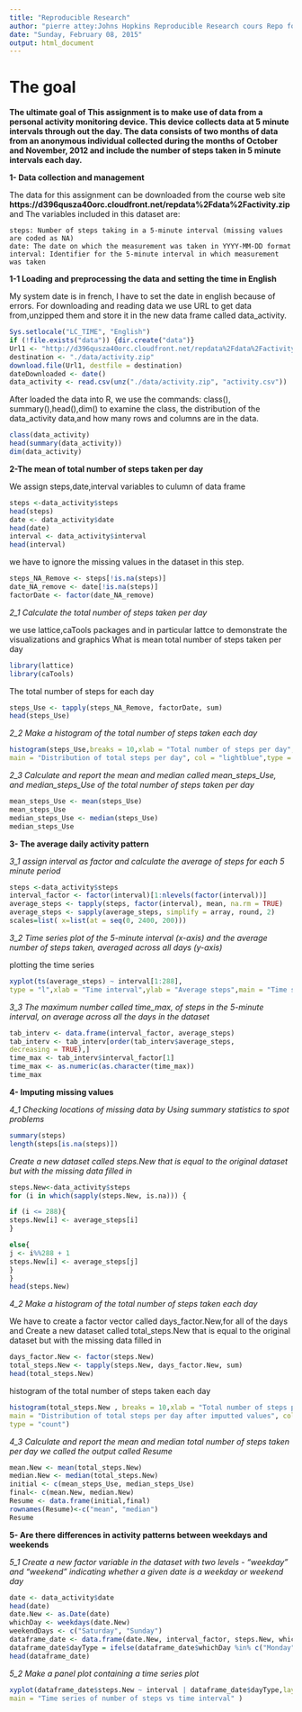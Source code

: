 ```yaml
---
title: "Reproducible Research"
author: "pierre attey:Johns Hopkins Reproducible Research cours Repo for the submission of the Peer Assessment 1"
date: "Sunday, February 08, 2015"
output: html_document
---
```

# The goal
**The ultimate goal of This assignment is to make use of data from a personal activity monitoring device. This device collects data at 5 minute intervals through out the day. The data consists of two months of data from an anonymous individual collected during the months of October and November, 2012 and include the number of steps taken in 5 minute intervals each day.**

**1- Data collection and management**

The data for this assignment can be downloaded from the course web site **https://d396qusza40orc.cloudfront.net/repdata%2Fdata%2Factivity.zip** and The variables included in this dataset are:

    steps: Number of steps taking in a 5-minute interval (missing values are coded as NA)
    date: The date on which the measurement was taken in YYYY-MM-DD format
    interval: Identifier for the 5-minute interval in which measurement was taken


**1-1 Loading and preprocessing the data and  setting the time in English**
  
My system date is  in french, I have to set the  date in english because of errors. 
For downloading and reading data we use URL to get data from,unzipped them and store it in
the new data frame called data_activity.

```r
Sys.setlocale("LC_TIME", "English")
if (!file.exists("data")) {dir.create("data")}
Url1 <- "http://d396qusza40orc.cloudfront.net/repdata%2Fdata%2Factivity.zip"
destination <- "./data/activity.zip"
download.file(Url1, destfile = destination)
dateDownloaded <- date()
data_activity <- read.csv(unz("./data/activity.zip", "activity.csv"))
```


After loaded the data into R, we use the commands: class(), summary(),head(),dim() to examine the class, the distribution of the data_activity data,and how many rows
and columns are in the data.

```r
class(data_activity)
head(summary(data_activity))
dim(data_activity)
```


**2-The mean of total number of steps taken per day**

We assign steps,date,interval variables to culumn of data frame

```r
steps <-data_activity$steps
head(steps)
date <- data_activity$date
head(date)
interval <- data_activity$interval
head(interval)
```

we have to  ignore the missing values in the dataset in this step.

```r
steps_NA_Remove <- steps[!is.na(steps)]
date_NA_remove <- date[!is.na(steps)]
factorDate <- factor(date_NA_remove)
```

*2_1 Calculate the total number of steps taken per day*

we use lattice,caTools packages and in particular lattce to demonstrate the visualizations and graphics
What is mean total number of steps taken per day

```r
library(lattice)
library(caTools)

```

 The total number of steps for each day

```r
steps_Use <- tapply(steps_NA_Remove, factorDate, sum)
head(steps_Use)
```

*2_2 Make a histogram of the total number of steps taken each day*

```r
histogram(steps_Use,breaks = 10,xlab = "Total number of steps per day",
main = "Distribution of total steps per day", col = "lightblue",type = "count")
```

*2_3 Calculate and report the mean and median called mean_steps_Use, and median_steps_Use   of the total number of steps taken per day*


```r
mean_steps_Use <- mean(steps_Use)
mean_steps_Use
median_steps_Use <- median(steps_Use)
median_steps_Use 
```


**3- The average daily activity pattern**

*3_1 assign interval as factor and calculate the average of steps for each 5 minute period* 

```r
steps <-data_activity$steps
interval_factor <- factor(interval)[1:nlevels(factor(interval))]
average_steps <- tapply(steps, factor(interval), mean, na.rm = TRUE)
average_steps <- sapply(average_steps, simplify = array, round, 2)
scales=list( x=list(at = seq(0, 2400, 200))) 
```

*3_2 Time series plot of the 5-minute interval (x-axis) and the average number of steps taken, averaged across all days (y-axis)*
 
plotting the time series

```r
xyplot(ts(average_steps) ~ interval[1:288],
type = "l",xlab = "Time interval",ylab = "Average steps",main = "Time series - average steps vs time interval",scales = scales)

```

*3_3 The maximum number called time_max, of steps in the 5-minute interval, on average across all the days in the dataset*

```r
tab_interv <- data.frame(interval_factor, average_steps)
tab_interv <- tab_interv[order(tab_interv$average_steps, 
decreasing = TRUE),]
time_max <- tab_interv$interval_factor[1]
time_max <- as.numeric(as.character(time_max))
time_max
```

**4- Imputing missing values**

*4_1 Checking locations of missing data by Using summary statistics to spot problems*

```r
summary(steps)
length(steps[is.na(steps)])
```

*Create a new dataset called steps.New that is equal to the original dataset but with the missing data filled in*

```r
steps.New<-data_activity$steps
for (i in which(sapply(steps.New, is.na))) {

if (i <= 288){
steps.New[i] <- average_steps[i]
}

else{
j <- i%%288 + 1
steps.New[i] <- average_steps[j]
}
}
head(steps.New)
```


*4_2 Make a histogram of the total number of steps taken each day*

We have to create  a factor vector called days_factor.New,for all of the days and
Create a new  dataset called total_steps.New that is equal to the original dataset but with the missing data filled in


```r
days_factor.New <- factor(steps.New)
total_steps.New <- tapply(steps.New, days_factor.New, sum)
head(total_steps.New)
```


histogram of the total number of steps taken each day

```r
histogram(total_steps.New , breaks = 10,xlab = "Total number of steps per day", 
main = "Distribution of total steps per day after imputted values", col = "lightblue",
type = "count")
```

*4_3 Calculate and report the mean and median total number of steps taken per day we called the output called Resume*

```r
mean.New <- mean(total_steps.New)
median.New <- median(total_steps.New)
initial <- c(mean_steps_Use, median_steps_Use)
final<- c(mean.New, median.New)
Resume <- data.frame(initial,final)
rownames(Resume)<-c("mean", "median")
Resume
```

**5- Are there differences in activity patterns between weekdays and weekends**

*5_1 Create a new factor variable in the dataset with two levels - "weekday" and "weekend" indicating whether a given date is a weekday or weekend day*


```r
date <- data_activity$date
head(date)
date.New <- as.Date(date)
whichDay <- weekdays(date.New)
weekendDays <- c("Saturday", "Sunday")
dataframe_date <- data.frame(date.New, interval_factor, steps.New, whichDay)
dataframe_date$dayType = ifelse(dataframe_date$whichDay %in% c("Monday","Tuesday","Wednesday","Thursday","Friday"),"Weekday","Weekend")
head(dataframe_date)
```


*5_2 Make a panel plot containing a time series plot*

```r
xyplot(dataframe_date$steps.New ~ interval | dataframe_date$dayType,layout=c(1,2), type = "l", xlab = "Time interval", ylab = "Number of steps", 
main = "Time series of number of steps vs time interval" )
```















